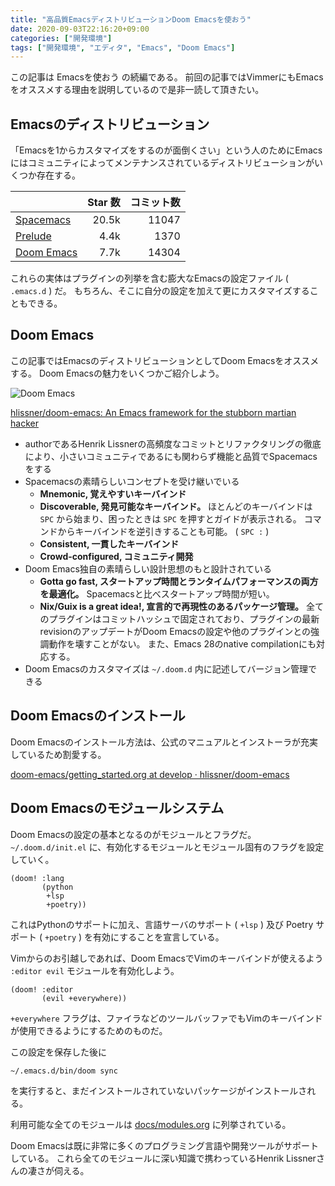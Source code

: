 ```yaml
---
title: "高品質EmacsディストリビューションDoom Emacsを使おう"
date: 2020-09-03T22:16:20+09:00
categories: ["開発環境"]
tags: ["開発環境", "エディタ", "Emacs", "Doom Emacs"]
---
```



この記事は <Link href="/posts/emacs">Emacsを使おう</Link> の続編である。
前回の記事ではVimmerにもEmacsをオススメする理由を説明しているので是非一読して頂きたい。

## Emacsのディストリビューション

「Emacsを1からカスタマイズをするのが面倒くさい」という人のためにEmacsにはコミュニティによってメンテナンスされているディストリビューションがいくつか存在する。

|                                                      | Star 数 | コミット数 |
| :--------------------------------------------------- | ------: | ---------: |
| [Spacemacs](https://www.spacemacs.org)               |   20.5k |      11047 |
| [Prelude](https://prelude.emacsredux.com/en/latest)  |    4.4k |       1370 |
| [Doom Emacs](https://github.com/hlissner/doom-emacs) |    7.7k |      14304 |

これらの実体はプラグインの列挙を含む膨大なEmacsの設定ファイル ( `.emacs.d` ) だ。
もちろん、そこに自分の設定を加えて更にカスタマイズすることもできる。

## Doom Emacs

この記事ではEmacsのディストリビューションとしてDoom Emacsをオススメする。
Doom Emacsの魅力をいくつかご紹介しよう。

![Doom Emacs](/img/doom-emacs.png)

[hlissner/doom-emacs: An Emacs framework for the stubborn martian hacker](https://github.com/hlissner/doom-emacs)

- authorであるHenrik Lissnerの高頻度なコミットとリファクタリングの徹底により、小さいコミュニティであるにも関わらず機能と品質でSpacemacsをする
- Spacemacsの素晴らしいコンセプトを受け継いでいる
  - **Mnemonic, 覚えやすいキーバインド**
  - **Discoverable, 発見可能なキーバインド。**
    ほとんどのキーバインドは `SPC` から始まり、困ったときは `SPC` を押すとガイドが表示される。
    コマンドからキーバインドを逆引きすることも可能。 ( `SPC :` )
  - **Consistent, 一貫したキーバインド**
  - **Crowd-configured, コミュニティ開発**
- Doom Emacs独自の素晴らしい設計思想のもと設計されている
  - **Gotta go fast, スタートアップ時間とランタイムパフォーマンスの両方を最適化。**
    Spacemacsと比べスタートアップ時間が短い。
  - **Nix/Guix is a great idea!, 宣言的で再現性のあるパッケージ管理。**
    全てのプラグインはコミットハッシュで固定されており、プラグインの最新revisionのアップデートがDoom Emacsの設定や他のプラグインとの強調動作を壊すことがない。
    また、Emacs 28のnative compilationにも対応する。
- Doom Emacsのカスタマイズは `~/.doom.d` 内に記述してバージョン管理できる

## Doom Emacsのインストール

Doom Emacsのインストール方法は、公式のマニュアルとインストーラが充実しているため割愛する。

[doom-emacs/getting_started.org at develop · hlissner/doom-emacs](https://github.com/hlissner/doom-emacs/blob/develop/docs/getting_started.org)

## Doom Emacsのモジュールシステム

Doom Emacsの設定の基本となるのがモジュールとフラグだ。
`~/.doom.d/init.el` に、有効化するモジュールとモジュール固有のフラグを設定していく。

```emacs-lisp
(doom! :lang
       (python
        +lsp
        +poetry))
```

これはPythonのサポートに加え、言語サーバのサポート ( `+lsp` ) 及び Poetry サポート ( `+poetry` ) を有効にすることを宣言している。

Vimからのお引越しであれば、Doom EmacsでVimのキーバインドが使えるよう `:editor evil` モジュールを有効化しよう。

```emacs-lisp
(doom! :editor
       (evil +everywhere))
```

`+everywhere` フラグは、ファイラなどのツールバッファでもVimのキーバインドが使用できるようにするためのものだ。

この設定を保存した後に

```sh
~/.emacs.d/bin/doom sync
```

を実行すると、まだインストールされていないパッケージがインストールされる。

利用可能な全てのモジュールは [docs/modules.org](https://github.com/hlissner/doom-emacs/blob/develop/docs/modules.org) に列挙されている。

Doom Emacsは既に非常に多くのプログラミング言語や開発ツールがサポートしている。
これら全てのモジュールに深い知識で携わっているHenrik Lissnerさんの凄さが伺える。
